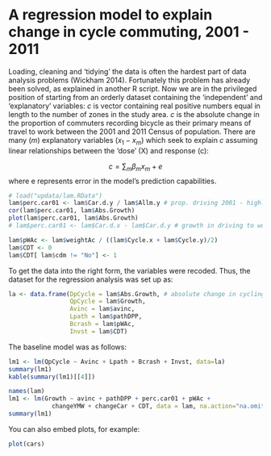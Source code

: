 A regression model to explain change in cycle commuting, 2001 - 2011
========================================================

Loading, cleaning and 'tidying' the data is often the hardest part of data analysis
problems (Wickham 2014). Fortunately this problem has already
been solved, as explained in another R script. Now we are in the privileged
position of starting from an orderly dataset containing the 'independent'
and 'explanatory' variables: $c$ is vector containing real positive numbers equal
in length to the number of zones in the study area. $c$ is the
absolute change in the proportion of commuters
recording bicycle as their primary means of travel to work between the 2001 and 2011
Census of population. There are many ($m$)
explanatory variables ($x_1 - x_m$) which seek to explain $c$ assuming linear
relationships between the 'dose' (X) and response (c):

$$ c = \sum_{m} \beta_m x_m + e$$
where e represents error in the model's prediction capabilities.

```r
# load("updata/lam.RData")
lam$perc.car01 <- lam$Car.d.y / lam$Allm.y # prop. driving 2001 - highly signif.
cor(lam$perc.car01, lam$Abs.Growth)
plot(lam$perc.car01, lam$Abs.Growth)
# lam$perc.car01 <- lam$Car.d.x - lam$Car.d.y # growth in driving to work # barely signif.

lam$pWAc <- lam$weightAc / ((lam$Cycle.x + lam$Cycle.y)/2)
lam$CDT <- 0
lam$CDT[ lam$cdm != "No"] <- 1
```

To get the data into the right form, the variables were recoded.
Thus, the dataset for the regression analysis was set up as:

```r
la <- data.frame(DpCycle = lam$Abs.Growth, # absolute change in cycling
                 QpCycle = lam$Growth,
                 Avinc = lam$avinc,
                 Lpath = lam$pathDPP,
                 Bcrash = lam$pWAc,
                 Invst = lam$CDT)
```


The baseline model was as follows:

```r
lm1 <- lm(QpCycle ~ Avinc + Lpath + Bcrash + Invst, data=la)
summary(lm1)
kable(summary(lm1)[[4]])
```


```r
names(lam)
lm1 <- lm(Growth ~ avinc + pathDPP + perc.car01 + pWAc +
            changeYMW + changeCar + CDT, data = lam, na.action="na.omit")
summary(lm1)
```

You can also embed plots, for example:

```r
plot(cars)
```


